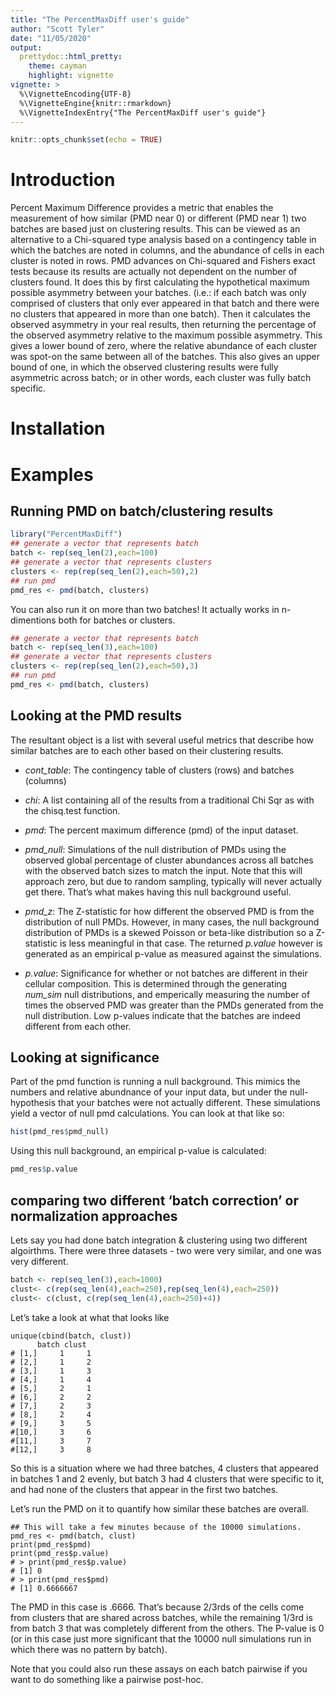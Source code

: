 ```yaml
---
title: "The PercentMaxDiff user's guide"
author: "Scott Tyler"
date: "11/05/2020"
output: 
  prettydoc::html_pretty:
    theme: cayman
    highlight: vignette
vignette: >
  %\VignetteEncoding{UTF-8}
  %\VignetteEngine{knitr::rmarkdown}
  %\VignetteIndexEntry{"The PercentMaxDiff user's guide"}
---
```


```r
knitr::opts_chunk$set(echo = TRUE)
```

# Introduction

Percent Maximum Difference provides a metric that enables the measurement of how similar (PMD near 0) or different (PMD near 1) two batches are based just on clustering results. This can be viewed as an alternative to a Chi-squared type analysis based on a contingency table in which the batches are noted in columns, and the abundance of cells in each cluster is noted in rows. PMD advances on Chi-squared and Fishers exact tests because its results are actually not dependent on the number of clusters found. It does this by first calculating the hypothetical maximum possible asymmetry between your batches. (i.e.: if each batch was only comprised of clusters that only ever appeared in that batch and there were no clusters that appeared in more than one batch). Then it calculates the observed asymmetry in your real results, then returning the percentage of the observed asymmetry relative to the maximum possible asymmetry. This gives a lower bound of zero, where the relative abundance of each cluster was spot-on the same between all of the batches. This also gives an upper bound of one, in which the observed clustering results were fully asymmetric across batch; or in other words, each cluster was fully batch specific.


# Installation



# Examples
## Running PMD on batch/clustering results

```r
library("PercentMaxDiff")
## generate a vector that represents batch
batch <- rep(seq_len(2),each=100)
## generate a vector that represents clusters
clusters <- rep(rep(seq_len(2),each=50),2)
## run pmd
pmd_res <- pmd(batch, clusters)
```

You can also run it on more than two batches! It actually works in n-dimentions both for batches or clusters.

```r
## generate a vector that represents batch
batch <- rep(seq_len(3),each=100)
## generate a vector that represents clusters
clusters <- rep(rep(seq_len(2),each=50),3)
## run pmd
pmd_res <- pmd(batch, clusters)
```

## Looking at the PMD results

The resultant object is a list with several useful metrics that describe how similar batches are to each other based on their clustering results.

* *cont_table*: The contingency table of clusters (rows) and batches (columns)

* *chi*: A list containing all of the results from a traditional Chi Sqr as with the chisq.test function.

*  *pmd*: The percent maximum difference (pmd) of the input dataset.

*  *pmd_null*: Simulations of the null distribution of PMDs using the observed global percentage of cluster abundances across all batches with the observed batch sizes to match the input. Note that this will approach zero, but due to random sampling, typically will never actually get there. That's what makes having this null background useful.

* *pmd_z*: The Z-statistic for how different the observed PMD is from the distribution of null PMDs. However, in many cases, the null background distribution of PMDs is a skewed Poisson or beta-like distribution so a Z-statistic is less meaningful in that case. The returned *p.value* however is generated as an empirical p-value as measured against the simulations.

* *p.value*: Significance for whether or not batches are different in their cellular composition. This is determined through the generating *num_sim* null distributions, and emperically measuring the number of times the observed PMD was greater than the PMDs generated from the null distribution. Low p-values indicate that the batches are indeed different from each other.


## Looking at significance

Part of the pmd function is running a null background. This mimics the numbers and relative abundnance of your input data, but under the null-hypothesis that your batches were not actually different. These simulations yield a vector of null pmd calculations. You can look at that like so:

```r
hist(pmd_res$pmd_null)
```

Using this null background, an empirical p-value is calculated:


```r
pmd_res$p.value
```

## comparing two different 'batch correction' or normalization approaches

Lets say you had done batch integration & clustering using two different algoirthms. There were three datasets - two were very similar, and one was very different. 


```r
batch <- rep(seq_len(3),each=1000)
clust<- c(rep(seq_len(4),each=250),rep(seq_len(4),each=250))
clust<- c(clust, c(rep(seq_len(4),each=250)+4))
```

Let's take a look at what that looks like

```
unique(cbind(batch, clust))
      batch clust
# [1,]     1     1
# [2,]     1     2
# [3,]     1     3
# [4,]     1     4
# [5,]     2     1
# [6,]     2     2
# [7,]     2     3
# [8,]     2     4
# [9,]     3     5
#[10,]     3     6
#[11,]     3     7
#[12,]     3     8

```

So this is a situation where we had three batches, 4 clusters that appeared in batches 1 and 2 evenly, but batch 3 had 4 clusters that were specific to it, and had none of the clusters that appear in the first two batches.

Let's run the PMD on it to quantify how similar these batches are overall.

```
## This will take a few minutes because of the 10000 simulations.
pmd_res <- pmd(batch, clust)
print(pmd_res$pmd)
print(pmd_res$p.value)
# > print(pmd_res$p.value)
# [1] 0
# > print(pmd_res$pmd)
# [1] 0.6666667
```

The PMD in this case is .6666. That's because 2/3rds of the cells come from clusters that are shared across batches, while the remaining 1/3rd is from batch 3 that was completely different from the others. The P-value is 0 (or in this case just more significant that the 10000 null simulations run in which there was no pattern by batch). 

Note that you could also run these assays on each batch pairwise if you want to do something like a pairwise post-hoc.



